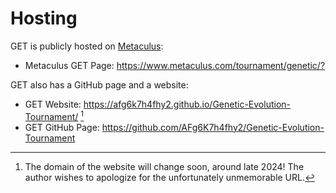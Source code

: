 # Hosting

GET is publicly hosted on [Metaculus](https://www.metaculus.com/questions/):

* Metaculus GET Page: <https://www.metaculus.com/tournament/genetic/?>

GET also has a GitHub page and a website:

* GET Website: <https://afg6k7h4fhy2.github.io/Genetic-Evolution-Tournament/> [^website_domain]
* GET GitHub Page: <https://github.com/AFg6K7h4fhy2/Genetic-Evolution-Tournament>


[^website_domain]: The domain of the website will change soon, around late 2024! The author wishes to apologize for the unfortunately unmemorable URL.
